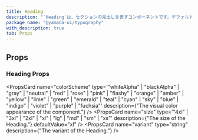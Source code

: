 ```yaml
---
title: Heading
description: "`Heading`は、セクションの見出しを表すコンポーネントです。デフォルトでは、`h1`要素をレンダリングします。"
package_name: "@yamada-ui/typography"
with_description: true
tab: Props
---
```


## Props

### Heading Props

<PropsCard
  name="colorScheme"
  type='"whiteAlpha" | "blackAlpha" | "gray" | "neutral" | "red" | "rose" | "pink" | "flashy" | "orange" | "amber" | "yellow" | "lime" | "green" | "emerald" | "teal" | "cyan" | "sky" | "blue" | "indigo" | "violet" | "purple" | "fuchsia"'
  description={"The visual color appearance of the component."}
/>
<PropsCard
  name="size"
  type='"4xl" | "3xl" | "2xl" | "xl" | "lg" | "md" | "sm" | "xs"'
  description={"The size of the Heading."}
  defaultValue="xl"
/>
<PropsCard
  name="variant"
  type="string"
  description={"The variant of the Heading."}
/>
